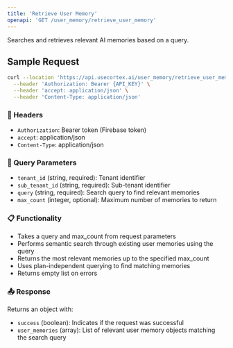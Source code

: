 ```yaml
---
title: 'Retrieve User Memory'
openapi: 'GET /user_memory/retrieve_user_memory'
---
```


Searches and retrieves relevant AI memories based on a query.

## Sample Request

```bash
curl --location 'https://api.usecortex.ai/user_memory/retrieve_user_memory?tenant_id={TENANT_ID}&sub_tenant_id={SUB_TENANT_ID}&query={QUERY}&max_count={MAX_COUNT}' \
  --header 'Authorization: Bearer {API_KEY}' \
  --header 'accept: application/json' \
  --header 'Content-Type: application/json'
```

### 🔐 Headers
- `Authorization`: Bearer token (Firebase token)
- `accept`: application/json
- `Content-Type`: application/json

### 🧾 Query Parameters
- `tenant_id` (string, required): Tenant identifier
- `sub_tenant_id` (string, required): Sub-tenant identifier
- `query` (string, required): Search query to find relevant memories
- `max_count` (integer, optional): Maximum number of memories to return

### 📋 Functionality
- Takes a query and max_count from request parameters
- Performs semantic search through existing user memories using the query
- Returns the most relevant memories up to the specified max_count
- Uses plan-independent querying to find matching memories
- Returns empty list on errors

### 📤 Response
Returns an object with:
- `success` (boolean): Indicates if the request was successful
- `user_memories` (array): List of relevant user memory objects matching the search query 